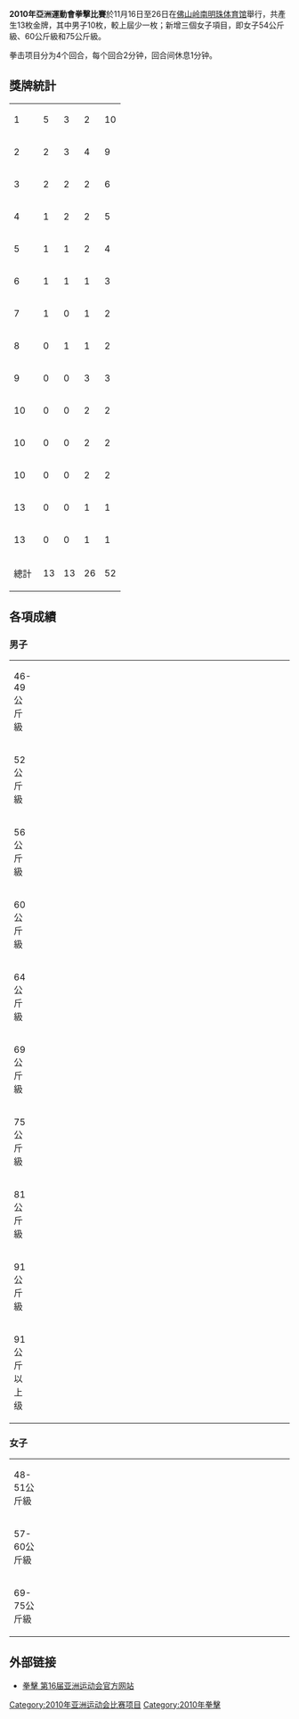 '''2010年亞洲運動會拳擊比賽'''於11月16日至26日在[[佛山岭南明珠体育馆|佛山岭南明珠体育馆]]舉行，共產生13枚金牌，其中男子10枚，較上屆少一枚；新增三個女子項目，即女子54公斤級、60公斤級和75公斤級。

拳击项目分为4个回合，每个回合2分钟，回合间休息1分钟。

== 獎牌統計 ==
{| {{RankedMedalTable|class=wikitable sortable}}
|-
|1||align=left|{{flagIOC2team|CHN|2010年亞洲運動會}}||5||3||2||10
|-
|2||align=left|{{flagIOC2team|IND|2010年亞洲運動會}}||2||3||4||9
|-
|3||align=left|{{flagIOC2team|KAZ|2010年亞洲運動會}}||2||2||2||6
|-
|4||align=left|{{flagIOC2team|UZB|2010年亞洲運動會}}||1||2||2||5
|-
|5||align=left|{{flagIOC2team|THA|2010年亞洲運動會}}||1||1||2||4
|-
|6||align=left|{{flagIOC2team|PHI|2010年亞洲運動會}}||1||1||1||3
|-
|7||align=left|{{flagIOC2team|SYR|2010年亞洲運動會}}||1||0||1||2
|-
|8||align=left|{{flagIOC2team|MGL|2010年亞洲運動會}}||0||1||1||2
|-
|9||align=left|{{flagIOC2team|IRI|2010年亞洲運動會}}||0||0||3||3
|-
|10||align=left|{{flagIOC2team|JPN|2010年亞洲運動會}}||0||0||2||2
|-
|10||align=left|{{flagIOC2team|PRK|2010年亞洲運動會}}||0||0||2||2
|-
|10||align=left|{{flagIOC2team|KOR|2010年亞洲運動會}}||0||0||2||2
|-
|13||align=left|{{flagIOC2team|NEP|2010年亞洲運動會}}||0||0||1||1
|-
|13||align=left|{{flagIOC2team|TJK|2010年亞洲運動會}}||0||0||1||1
|-
!colspan=2| 總計 || 13 || 13 || 26 || 52
|}

== 各項成績 ==
=== 男子 ===
{| {{MedalistTable|type=項目|columns=1|labelwidth=180px|style=font-size:small;}}
|-
|46-49公斤級
| {{flagIOC2athlete|[[邹市明|邹市明]]|CHN|2010年亞洲運動會}} 
|width=200| {{flagIOC2athlete|[[比然·扎基波夫|比然·扎基波夫]]|KAZ|2010年亞洲運動會}}
|width=200| {{flagIOC2athlete|[[安纳·伦龙|安纳·伦龙]]|THA|2010年亞洲運動會}}<br />
{{flagIOC2athlete|[[维多利奥·萨卢达尔三世|维多利奥·萨卢达尔三世]]|PHI|2010年亞洲運動會}}
|-
|52公斤級
| {{flagIOC2athlete|[[雷伊·萨卢达尔|雷伊·萨卢达尔]]|PHI|2010年亞洲運動會}} 
| {{flagIOC2athlete|[[常勇|常勇]]|CHN|2010年亞洲運動會}}
|width=200| {{flagIOC2athlete|[[苏兰乔伊·辛格·马英格巴姆|苏兰乔伊·辛格·马英格巴姆]]|IND|2010年亞洲運動會}}<br />
{{flagIOC2athlete|[[须佐胜明|须佐胜明]]|JPN|2010年亞洲運動會}}
|-
|56公斤級
| {{flagIOC2athlete|[[沃拉坡·贝奇功|沃拉坡·贝奇功]]|THA|2010年亞洲運動會}} 
| {{flagIOC2athlete|[[张家玮_(拳击运动员)|张家玮]]|CHN|2010年亞洲運動會}}
|width=200| {{flagIOC2athlete|[[李明顺|李明顺]]|PRK|2010年亞洲運動會}}<br />
{{flagIOC2athlete|[[维萨姆·萨拉马纳|维萨姆·萨拉马纳]]|SYR|2010年亞洲運動會}}
|-
|60公斤級
| {{flagIOC2athlete|[[克里尚·维卡斯|克里尚·维卡斯]]|IND|2010年亞洲運動會}} 
| {{flagIOC2athlete|[[胡青|胡青]]|CHN|2010年亞洲運動會}}
|width=200| {{flagIOC2athlete|[[韩淳哲|韩淳哲]]|KOR|2010年亞洲運動會}}<br />
{{flagIOC2athlete|[[胡尔希德·托吉巴耶夫|胡尔希德·托吉巴耶夫]]|UZB|2010年亞洲運動會}}
|-
|64公斤級
|width=200| {{flagIOC2athlete|[[达尼亚尔·叶列乌西诺夫|达尼亚尔·叶列乌西诺夫]]|KAZ|2010年亞洲運動會}} 
|width=200| {{flagIOC2athlete|[[桑托什·库马尔·维罗图|桑托什·库马尔·维罗图]]|IND|2010年亞洲運動會}}
|width=200| {{flagIOC2athlete|[[桑贾尔别克·拉赫曼诺夫|桑贾尔别克·拉赫曼诺夫]]|UZB|2010年亞洲運動會}}<br />
{{flagIOC2athlete|[[武迪猜·玛素|武迪猜·玛素]]|THA|2010年亞洲運動會}}
|-
|69公斤級
|width=200| {{flagIOC2athlete|[[谢里克·萨皮耶夫|谢里克·萨皮耶夫]]|KAZ|2010年亞洲運動會}} 
|width=200| {{flagIOC2athlete|[[乌克塔姆忠·拉赫蒙诺夫|乌克塔姆忠·拉赫蒙诺夫]]|UZB|2010年亞洲運動會}}
|width=200| {{flagIOC2athlete|[[麦麦提图尔孙琼|麦麦提图尔孙琼]]|CHN|2010年亞洲運動會}}<br />
{{flagIOC2athlete|[[扎尔嘎勒·奥特根扎尔嘎勒|扎尔嘎勒·奥特根扎尔嘎勒]]|MGL|2010年亞洲運動會}}
|-
|75公斤級
| {{flagIOC2athlete|[[维金德尔·R|维金德尔·R]]|IND|2010年亞洲運動會}} 
|width=200| {{flagIOC2athlete|[[阿博斯·阿托耶夫|阿博斯·阿托耶夫]]|UZB|2010年亞洲運動會}}
|width=200| {{flagIOC2athlete|[[达纳别克·苏扎诺夫|达纳别克·苏扎诺夫]]|KAZ|2010年亞洲運動會}}<br />
{{flagIOC2athlete|[[穆罕默德·萨塔普尔|穆罕默德·萨塔普尔]]|IRI|2010年亞洲運動會}}
|-
|81公斤級
|width=200| {{flagIOC2athlete|[[叶利绍德·拉苏洛夫|叶利绍德·拉苏洛夫]]|UZB|2010年亞洲運動會}} 
| {{flagIOC2athlete|[[迪内希·库马尔|迪内希·库马尔]]|IND|2010年亞洲運動會}}
| {{flagIOC2athlete|[[迪帕克·马哈尔詹|迪帕克·马哈尔詹]]|NEP|2010年亞洲運動會}}<br />
{{flagIOC2athlete|[[孟繁龙|孟繁龙]]|CHN|2010年亞洲運動會}}
|-
|91公斤級
| {{flagIOC2athlete|[[穆罕默德·古桑|穆罕默德·古桑]]|SYR|2010年亞洲運動會}} 
| {{flagIOC2athlete|[[曼普里特·辛格|曼普里特·辛格]]|IND|2010年亞洲運動會}}
|width=200| {{flagIOC2athlete|[[阿里·马扎赫里|阿里·马扎赫里]]|IRI|2010年亞洲運動會}}<br />
{{flagIOC2athlete|[[贾洪·库尔博诺夫|贾洪·库尔博诺夫]]|TJK|2010年亞洲運動會}}
|-
|91公斤以上级
| {{flagIOC2athlete|[[张志磊|张志磊]]|CHN|2010年亞洲運動會}} 
| {{flagIOC2athlete|[[伊万·季奇科|伊万·季奇科]]|KAZ|2010年亞洲運動會}}
| {{flagIOC2athlete|[[鲁胡拉·侯赛尼|鲁胡拉·侯赛尼]]|IRI|2010年亞洲運動會}}<br />
{{flagIOC2athlete|[[帕拉姆吉特·萨莫塔|帕拉姆吉特·萨莫塔]]|IND|2010年亞洲運動會}}
|}

=== 女子 ===
{| {{MedalistTable|type=項目|columns=1|labelwidth=180px|style=font-size:small;}}
|-
|48-51公斤級
| {{flagIOC2athlete|[[任灿灿|任灿灿]]|CHN|2010年亞洲運動會}} 
| {{flagIOC2athlete|[[安妮·阿尔瓦尼亚|安妮·阿尔瓦尼亚]]|PHI|2010年亞洲運動會}}
|width=200| {{flagIOC2athlete|[[瑪麗·科姆|瑪麗·科姆]]|IND|2010年亞洲運動會}}<br />
{{flagIOC2athlete|[[新本亚也|新本亚也]]|JPN|2010年亞洲運動會}}
|-
|57-60公斤級
| {{flagIOC2athlete|[[董程|董程]]|CHN|2010年亞洲運動會}} 
| {{flagIOC2athlete|[[达沙玛利·通占|达沙玛利·通占]]|THA|2010年亞洲運動會}}
|width=200| {{flagIOC2athlete|[[赛义达·哈谢诺娃|赛义达·哈谢诺娃]]|KAZ|2010年亞洲運動會}}<br />
{{flagIOC2athlete|[[尹锦珠|尹锦珠]]|PRK|2010年亞洲運動會}}
|-
|69-75公斤級
| {{flagIOC2athlete|[[李金子|李金子]]|CHN|2010年亞洲運動會}} 
|width=200| {{flagIOC2athlete|[[额尔德尼索约勒·温德拉木|额尔德尼索约勒·温德拉木]]|MGL|2010年亞洲運動會}}
| {{flagIOC2athlete|[[成受娟|成受娟]]|KOR|2010年亞洲運動會}}<br />
{{flagIOC2athlete|[[卡维塔·戈亚特|卡维塔·戈亚特]]|IND|2010年亞洲運動會}}
|}

== 外部链接 ==
*[http://www.gz2010.cn/08/0304/16/4673TRNA00780015.html 拳擊 第16届亚洲运动会官方网站]{{Wayback|url=http://www.gz2010.cn/08/0304/16/4673TRNA00780015.html |date=20191117031417 }}

{{2010年亚洲运动会项目}}
{{亞洲運動會拳擊比賽}}
[[Category:2010年亚洲运动会比赛项目|Category:2010年亚洲运动会比赛项目]]
[[Category:2010年拳擊|Category:2010年拳擊]]